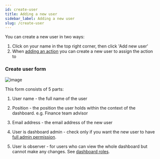 ```yaml
---
id: create-user
title: Adding a new user
sidebar_label: Adding a new user
slug: /create-user
---
```


You can create a new user in two ways:
1. Click on your name in the top right corner, then click 'Add new user'
2. When [adding an action](add-action) you can create a new user to assign the action to


### Create user form


<div style={{textAlign: 'center'}}>

  ![image](assets/user-form.png)

</div>


This form consists of 5 parts:


1. User name - the full name of the user


2. Position - the position the user holds within the context of the dashboard.
e.g. Finance team advisor


3. Email address - the email address of the new user


4. User is dashboard admin - check only if you want the new user to have
[full admin permission](dashboard-roles).


5. User is observer - for users who can view the whole dashboard but cannot make
any changes. See [dashboard roles](dashboard-roles).
